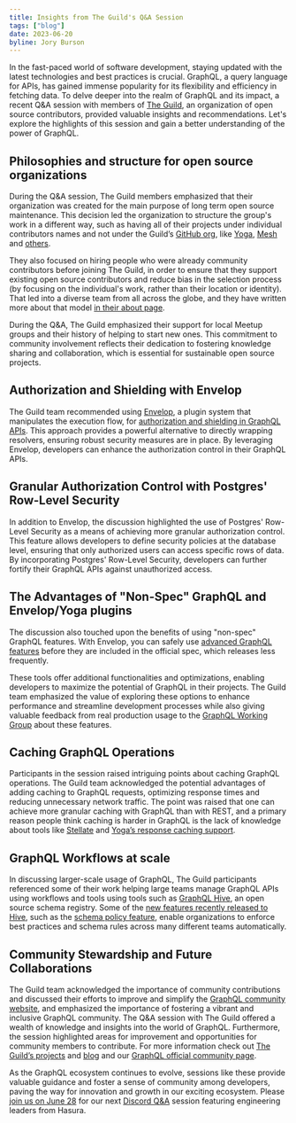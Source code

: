 ```yaml
---
title: Insights from The Guild's Q&A Session
tags: ["blog"]
date: 2023-06-20
byline: Jory Burson
---
```


In the fast-paced world of software development, staying updated with the latest
technologies and best practices is crucial. GraphQL, a query language for APIs,
has gained immense popularity for its flexibility and efficiency in fetching
data. To delve deeper into the realm of GraphQL and its impact, a recent Q&A
session with members of [The Guild](https://the-guild.dev/), an organization of
open source contributors, provided valuable insights and recommendations. Let's
explore the highlights of this session and gain a better understanding of the
power of GraphQL.

## Philosophies and structure for open source organizations

During the Q&A session, The Guild members emphasized that their organization was
created for the main purpose of long term open source maintenance. This decision
led the organization to structure the group's work in a different way, such as
having all of their projects under individual contributors names and not under
the Guild’s [GitHub org](https://github.com/the-guild-org/), like
[Yoga](https://github.com/dotansimha/graphql-yoga),
[Mesh](https://github.com/Urigo/graphql-mesh) and
[others](https://the-guild.dev/#platform).

They also focused on hiring people who were already community contributors
before joining The Guild, in order to ensure that they support existing open
source contributors and reduce bias in the selection process (by focusing on the
individual's work, rather than their location or identity). That led into a
diverse team from all across the globe, and they have written more about that
model [in their about page](https://the-guild.dev/about-us).

During the Q&A, The Guild emphasized their support for local Meetup groups and
their history of helping to start new ones. This commitment to community
involvement reflects their dedication to fostering knowledge sharing and
collaboration, which is essential for sustainable open source projects.

## Authorization and Shielding with Envelop

The Guild team recommended using
[Envelop](https://the-guild.dev/blog/introducing-envelop), a plugin system that
manipulates the execution flow, for
[authorization and shielding in GraphQL APIs](https://the-guild.dev/blog/graphql-authentication-with-envelop-and-auth0).
This approach provides a powerful alternative to directly wrapping resolvers,
ensuring robust security measures are in place. By leveraging Envelop,
developers can enhance the authorization control in their GraphQL APIs.

## Granular Authorization Control with Postgres' Row-Level Security

In addition to Envelop, the discussion highlighted the use of Postgres'
Row-Level Security as a means of achieving more granular authorization control.
This feature allows developers to define security policies at the database
level, ensuring that only authorized users can access specific rows of data. By
incorporating Postgres' Row-Level Security, developers can further fortify their
GraphQL APIs against unauthorized access.

## The Advantages of "Non-Spec" GraphQL and Envelop/Yoga plugins

The discussion also touched upon the benefits of using "non-spec" GraphQL
features. With Envelop, you can safely use
[advanced GraphQL features](https://the-guild.dev/graphql/envelop/v3/guides/using-graphql-features-from-the-future)
before they are included in the official spec, which releases less frequently.

These tools offer additional functionalities and optimizations, enabling
developers to maximize the potential of GraphQL in their projects. The Guild
team emphasized the value of exploring these options to enhance performance and
streamline development processes while also giving valuable feedback from real
production usage to the
[GraphQL Working Group](https://graphql.org/community/developers/#the-graphql-working-group)
about these features.

## Caching GraphQL Operations

Participants in the session raised intriguing points about caching GraphQL
operations. The Guild team acknowledged the potential advantages of adding
caching to GraphQL requests, optimizing response times and reducing unnecessary
network traffic. The point was raised that one can achieve more granular caching
with GraphQL than with REST, and a primary reason people think caching is harder
in GraphQL is the lack of knowledge about tools like
[Stellate](https://stellate.co) and
[Yoga’s response caching support](https://the-guild.dev/graphql/yoga-server/docs/features/response-caching).

## GraphQL Workflows at scale

In discussing larger-scale usage of GraphQL, The Guild participants referenced
some of their work helping large teams manage GraphQL APIs using workflows and
tools using tools such as [GraphQL Hive](https://the-guild.dev/graphql/hive), an
open source schema registry. Some of the
[new features recently released to Hive](https://the-guild.dev/blog/tag/graphql-hive),
such as the
[schema policy feature](https://the-guild.dev/blog/hive-introducing-schema-policy),
enable organizations to enforce best practices and schema rules across many
different teams automatically.

## Community Stewardship and Future Collaborations

The Guild team acknowledged the importance of community contributions and
discussed their efforts to improve and simplify the
[GraphQL community website](/), and emphasized the importance of fostering a
vibrant and inclusive GraphQL community. The Q&A session with The Guild offered
a wealth of knowledge and insights into the world of GraphQL. Furthermore, the
session highlighted areas for improvement and opportunities for community
members to contribute. For more information check out
[The Guild’s projects](https://the-guild.dev/#platform) and
[blog](https://the-guild.dev/blog) and our
[GraphQL official community page](https://graphql.org/community).

As the GraphQL ecosystem continues to evolve, sessions like these provide
valuable guidance and foster a sense of community among developers, paving the
way for innovation and growth in our exciting ecosystem. Please
[join us on June 28](https://calendar.google.com/calendar/event?action=TEMPLATE&tmeid=N25ycGVoaXViOHZxdXFzN3Y5dWNiaGY2OGsgbGludXhmb3VuZGF0aW9uLm9yZ19pazc5dDl1dWoycDMyaTNyMjAzZGd2NW1vOEBn&tmsrc=linuxfoundation.org_ik79t9uuj2p32i3r203dgv5mo8%40group.calendar.google.com)
for our next [Discord Q&A](http://discord.graphql.org) session featuring
engineering leaders from Hasura.
